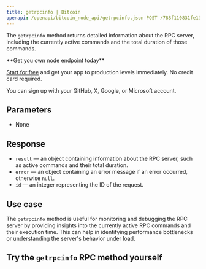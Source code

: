 ---
title: getrpcinfo | Bitcoin
openapi: /openapi/bitcoin_node_api/getrpcinfo.json POST /788f110831fe13808302bd79796d55e8
---

The `getrpcinfo` method returns detailed information about the RPC server, including the currently active commands and the total duration of those commands.

<Check>
**Get you own node endpoint today**

[Start for free](https://console.chainstack.com/) and get your app to production levels immediately. No credit card required.

You can sign up with your GitHub, X, Google, or Microsoft account.
</Check>


## Parameters

* None

## Response

* `result` — an object containing information about the RPC server, such as active commands and their total duration.
* `error` — an object containing an error message if an error occurred, otherwise `null`.
* `id` — an integer representing the ID of the request.

## Use case

The `getrpcinfo` method is useful for monitoring and debugging the RPC server by providing insights into the currently active RPC commands and their execution time. This can help in identifying performance bottlenecks or understanding the server's behavior under load.

## Try the `getrpcinfo` RPC method yourself
